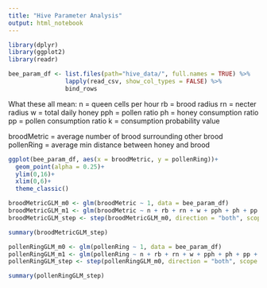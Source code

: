 ```yaml
---
title: "Hive Parameter Analysis"
output: html_notebook
---
```


```r
library(dplyr)
library(ggplot2)
library(readr)
```

```r

bee_param_df <- list.files(path="hive_data/", full.names = TRUE) %>% 
                lapply(read_csv, show_col_types = FALSE) %>% 
                bind_rows

```

What these all mean:
n = queen cells per hour
rb = brood radius
rn = necter radius
w = total daily honey
pph = pollen ratio
ph = honey consumption ratio
pp = pollen consumption ratio
k = consumption probability value

broodMetric = average number of brood surrounding other brood
pollenRing = average min distance between honey and brood

```r

ggplot(bee_param_df, aes(x = broodMetric, y = pollenRing))+
  geom_point(alpha = 0.25)+
  ylim(0,16)+
  xlim(0,6)+
  theme_classic()

```

```r
broodMetricGLM_m0 <- glm(broodMetric ~ 1, data = bee_param_df)
broodMetricGLM_m1 <- glm(broodMetric ~ n + rb + rn + w + pph + ph + pp + k, data = bee_param_df)
broodMetricGLM_step <- step(broodMetricGLM_m0, direction = "both", scope = formula(broodMetricGLM_m1), trace = 0)

summary(broodMetricGLM_step)
```

```r
pollenRingGLM_m0 <- glm(pollenRing ~ 1, data = bee_param_df)
pollenRingGLM_m1 <- glm(pollenRing ~ n + rb + rn + w + pph + ph + pp + k, data = bee_param_df)
pollenRingGLM_step <- step(pollenRingGLM_m0, direction = "both", scope = formula(pollenRingGLM_m1), trace = 0)

summary(pollenRingGLM_step)
```

